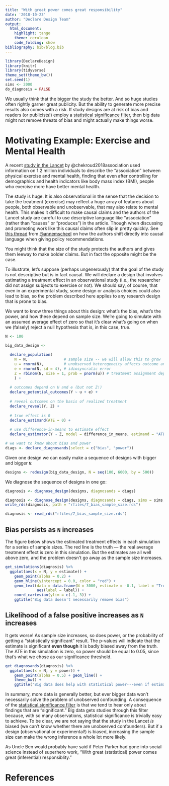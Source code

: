 ```yaml
---
title: "With great power comes great responsibility"
date: '2018-10-23'
author: "Declare Design Team"
output:
  html_document:
    highlight: tango
    theme: cerulean
    code_folding: show
bibliography: bib/blog.bib  
---
```


```r
library(DeclareDesign)
library(knitr)
library(tidyverse)
theme_set(theme_bw())
set.seed(1)
sims <- 2000
do_diagnosis = FALSE
```

We usually think that the bigger the study the better. And so huge studies often rightly garner great publicity. But the ability to generate more precise results also comes with a risk. If study designs are at risk of bias and readers (or publicists!) employ a [statistical significance filter](https://andrewgelman.com/2011/09/10/the-statistical-significance-filter/), then big data might not remove threats of bias and might actually make things worse.

# Motivating Example: Exercise and Mental Health

A recent [study in the Lancet](https://doi.org/10.1016/S2215-0366(18)30227-X) by @chekroud2018association used information on 1.2 million individuals to describe the "association" between physical exercise and mental health, finding that even after controlling for demographics and health indicators like body mass index (BMI), people who exercise more have better mental health. 

The study is huge. It is also observational in the sense that the decision to take the treatment (exercise) may reflect a huge array of features about people, both observable and unobservable, that may also relate to mental health. This makes it difficult to make causal claims and the authors of the Lancet study are careful to use  descriptive language like "association" (rather than "causes" or "produces") in the article. Though when discussing and promoting work like this causal claims often slip in pretty quickly. See [this thread](https://twitter.com/annemscheel/status/1029006357603786752) from [\@annemscheel](https://twitter.com/annemscheel) on how the authors shift directly into causal language when giving policy recommendations.

You might think that the size of the study protects the authors and gives them leeway to make bolder claims. But in fact the opposite might be the case. 

To illustrate, let's suppose (perhaps ungenerously) that the goal of the study is not descriptive but is in fact causal. We will declare a design that involves estimating a treatment effect in an observational study (i.e., the researcher did not assign subjects to exercise or not). We should say, of course, that even in an experimental study, some design or analysis choices could also lead to bias, so the problem described here applies to any research design that is prone to bias.

We want to know three things about this design: what's the bias, what's the power, and how these depend on sample size. We're going to simulate with an assumed average effect of zero so that it's clear what's going on when we (falsely) reject a null hypothesis that is, in this case, true.

```r
N <- 100

big_data_design <- 
  
  declare_population(
    N = N,                # sample size -- we will allow this to grow
    u = rnorm(N),         # unobserved heterogeneity affects outcome and assignment
    e = rnorm(N, sd = 4), # idiosyncratic error
    Z = rbinom(N, size = 1, prob = pnorm(u)) # treatment assignment depends on u
    ) +
  
  # outcomes depend on U and e (but not Z!)
  declare_potential_outcomes(Y ~ u + e) +
  
  # reveal outcomes on the basis of realized treatment
  declare_reveal(Y, Z) +
  
  # true effect is 0
  declare_estimand(ATE = 0) +
  
  # use difference-in-means to estimate effect
  declare_estimator(Y ~ Z, model = difference_in_means, estimand = "ATE")

# we want to know about bias and power
diags <- declare_diagnosands(select = c("bias", "power"))

```

Given one design we can easily make a sequence of designs with bigger and bigger `N`:

```r
designs <- redesign(big_data_design, N = seq(100, 6000, by = 500))
```

We diagnose the sequence of designs in one go:

```r
diagnosis <- diagnose_design(designs, diagnosands = diags)
```

```r
diagnosis <- diagnose_design(designs, diagnosands = diags, sims = sims, bootstrap_sims = FALSE)
write_rds(diagnosis, path = "rfiles/7_bias_sample_size.rds")
```

```r
diagnosis <- read_rds("rfiles/7_bias_sample_size.rds") 
```

## Bias persists as `N` increases 

The figure below shows the estimated treatment effects in each simulation for a series of sample sizes. The red line is the truth --- the real average treatment effect is zero in this simulation. But the estimates are all well above zero, and the problem doesn't go away as the sample size increases.

```r
get_simulations(diagnosis) %>%
  ggplot(aes(x = N, y = estimate)) +
    geom_point(alpha = 0.2) +
    geom_hline(yintercept = 0.0, color = "red") +
    geom_text(data = data.frame(N = 3000, estimate = -0.1, label = "True ATE = 0"),
              aes(label = label)) +
    coord_cartesian(ylim = c(-1, 3)) +
    ggtitle("Big data doesn't necessarily remove bias")
```

## Likelihood of a false positive increases as `N` increases

It gets worse! As sample size increases, so does power, or the probability of getting a "statistically significant" result. The p-values will indicate that the estimate is significant **even though** it is badly biased away from the truth. The ATE in this simulation is zero, so power should be equal to 0.05, since that's what we chose as our significance threshold.

```r
get_diagnosands(diagnosis) %>%
  ggplot(aes(x = N, y = power)) +
    geom_point(alpha = 0.5) + geom_line() +
    theme_bw() +
    ggtitle("Big data does help with statistical power---even if estimates are biased")
```

In summary, more data is generally better, but ever bigger data won't necessarily solve the problem of unobserved confounding. A consequence of the [statistical significance filter](https://andrewgelman.com/2011/09/10/the-statistical-significance-filter/) is that we tend to hear only about findings that are "significant." Big data gets studies through this filter because, with so many observations, statistical significance is trivially easy to achieve.  To be clear, we are not saying that the study in the Lancet *is* biased (we can't know whether there are unobserved confounders). But if a design (observational or experimental!) is biased, increasing the sample size can make the wrong inference a whole lot more likely. 

As Uncle Ben would probably have said if Peter Parker had gone into social science instead of superhero work, "With great (statistical) power comes great (inferential) responsiblity." 


# References
